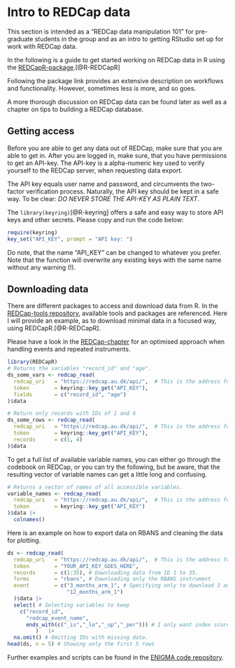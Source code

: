 # Intro to REDCap data {#redcap-intro}

This section is intended as a "REDCap data manipulation 101" for pre-graduate students in the group and as an intro to getting RStudio set up for work with REDCap data.

In the following is a guide to get started working on REDCap data in R using the [REDCapR-package](https://ouhscbbmc.github.io/REDCapR/).[@R-REDCapR]

Following the package link provides an extensive description on workflows and functionality. However, sometimes less is more, and so goes.

A more thorough discussion on REDCap data can be found later as well as a chapter on tips to building a REDCap database.

## Getting access

Before you are able to get any data out of REDCap, make sure that you are able to get in. After you are logged in, make sure, that you have permissions to get an API-key. The API-key is a alpha-numeric key used to verify yourself to the REDCap server, when requesting data export.

The API key equals user name and password, and circumvents the two-factor verification process. Naturally, the API key should be kept in a safe way. To be clear: *DO NEVER STORE THE API-KEY AS PLAIN TEXT*.

The `library(keyring)`[@R-keyring] offers a safe and easy way to store API keys and other secrets. Please copy and run the code below:

```r
require(keyring)
key_set("API_KEY", prompt = "API key: ")
```

Do note, that the name "API_KEY" can be changed to whatever you prefer. Note that the function will overwrite any existing keys with the same name without any warning (!).

## Downloading data

There are different packages to access and download data from R. In the [REDCap-tools repository](https://redcap-tools.github.io/projects/), available tools and packages are referenced. Here I will provide an example, as to download minimal data in a focused way, using REDCapR.[@R-REDCapR]. 

Please have a look in the [REDCap-chapter](#redcap-data) for an optimised approach when handling events and repeated instruments.

```r
library(REDCapR)
# Returns the variables "record_id" and "age".
ds_some_vars <- redcap_read(
  redcap_uri   = "https://redcap.au.dk/api/",  # This is the address for projects at the AU-server
  token        = keyring::key_get("API_KEY"),
  fields       = c("record_id", "age")
)$data 

# Return only records with IDs of 1 and 4
ds_some_rows <- redcap_read(
  redcap_uri   = "https://redcap.au.dk/api/",  # This is the address for projects at the AU-server
  token        = keyring::key_get("API_KEY"),
  records      = c(1, 4)
)$data
```

To get a full list of available variable names, you can either go through the codebook on REDCap, or you can try the following, but be aware, that the resulting vector of variable names can get a little long and confusing.

```r
# Returns a vector of names of all accessible variables.
variable_names <- redcap_read(
  redcap_uri   = "https://redcap.au.dk/api/",  # This is the address for projects at the AU-server
  token        = keyring::key_get("API_KEY")
)$data |> 
  colnames()
```


Here is an example on how to export data on RBANS and cleaning the data for plotting.

```r
ds <- redcap_read(
  redcap_uri   = "https://redcap.au.dk/api/",  # This is the address for projects at the AU-server
  token        = "YOUR_API_KEY_GOES_HERE",
  records      = c(1:35), # Downloading data from ID 1 to 35.
  forms        = "rbans", # Downloading only the RBANS instrument
  event        = c("3_months_arm_1", # Specifying only to download 3 and 12 months data
                   "12_months_arm_1")
  )$data |> 
  select( # Selecting variables to keep
    c("record_id",
      "redcap_event_name",
      ends_with(c("_is","_lo","_up","_per"))) # I only want index scores, lower and upper CIs and percentile.
         )   |> 
  na.omit() # Omitting IDs with missing data.
head(ds, n = 5) # Showing only the first 5 rows
```

Further examples and scripts can be found in the [ENIGMA code repository](https://github.com/agdamsbo/ENIGMAtrial_R).

